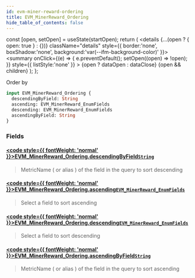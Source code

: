 ```yaml
---
id: evm-miner-reward-ordering
title: EVM_MinerReward_Ordering
hide_table_of_contents: false
---
```







  const [open, setOpen] = useState(startOpen);
  return (
    <details {...(open ? { open: true } : {})} className="details" style={{ border:'none', boxShadow:'none', background:'var(--ifm-background-color)' }}>
      <summary
        onClick={(e) => {
          e.preventDefault();
          setOpen((open) => !open);
        }}
        style={{ listStyle:'none' }}
      >
      {open ? dataOpen : dataClose}
      </summary>
      {open && children}
    </details>
  );
};




Order by


```graphql
input EVM_MinerReward_Ordering {
  descendingByField: String
  ascending: EVM_MinerReward_EnumFields
  descending: EVM_MinerReward_EnumFields
  ascendingByField: String
}
```




### Fields

#### [<code style={{ fontWeight: 'normal' }}>EVM_MinerReward_Ordering.<b>descendingByField</b></code>](#)<Bullet />[`String`](/docs/graphql-reference/scalars/string) <Badge class="secondary" text="scalar"/>
> MetricName ( or alias ) of the field in the query to sort descending
> 

#### [<code style={{ fontWeight: 'normal' }}>EVM_MinerReward_Ordering.<b>ascending</b></code>](#)<Bullet />[`EVM_MinerReward_EnumFields`](/docs/graphql-reference/enums/evm-miner-reward-enum-fields) <Badge class="secondary" text="enum"/>
> Select a field to sort ascending
> 

#### [<code style={{ fontWeight: 'normal' }}>EVM_MinerReward_Ordering.<b>descending</b></code>](#)<Bullet />[`EVM_MinerReward_EnumFields`](/docs/graphql-reference/enums/evm-miner-reward-enum-fields) <Badge class="secondary" text="enum"/>
> Select a field to sort descending
> 

#### [<code style={{ fontWeight: 'normal' }}>EVM_MinerReward_Ordering.<b>ascendingByField</b></code>](#)<Bullet />[`String`](/docs/graphql-reference/scalars/string) <Badge class="secondary" text="scalar"/>
> MetricName ( or alias ) of the field in the query to sort ascending
> 



